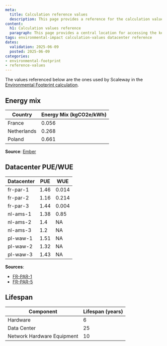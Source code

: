 ```yaml
---
meta:
  title: Calculation reference values
  description: This page provides a reference for the calculation values used to estimate the environmental impact of Scaleway's infrastructure.
content:
  h1: Calculation values reference
  paragraph: This page provides a central location for accessing the key values used in calculating the environmental footprint of Scaleway's services.
tags: environmental-impact calculation-values datacenter reference
dates:
  validation: 2025-06-09
  posted: 2025-06-09
categories:
- environmental-footprint
- reference-values
---
```


The values referenced below are the ones used by Scaleway in the [Environmental Footprint calculation](/environmental-footprint/additional-content/environmental-footprint-calculator).

## Energy mix
| Country | Energy Mix (kgCO2e/kWh) |
| --- | --- |
| France | 0.056 |
| Netherlands | 0.268 |
| Poland | 0.661 |

**Source**: [Ember](https://ember-climate.org/)


## Datacenter PUE/WUE

| Datacenter | PUE | WUE |
| --- | --- | --- |
| fr-par-1 | 1.46 | 0.014 |
| fr-par-2 | 1.16 | 0.214 |
| fr-par-3 | 1.44 | 0.004 |
| nl-ams-1 | 1.38 | 0.85 |
| nl-ams-2 | 1.4 | NA |
| nl-ams-3 | 1.2 | NA |
| pl-waw-1 | 1.51 | NA |
| pl-waw-2 | 1.32 | NA |
| pl-waw-3 | 1.43 | NA |

**Sources**:
  - [FR-PAR-1](https://pue.dc2.opcore.eu/en/)
  - [FR-PAR-5](https://pue.dc5.opcore.eu/en/)

## Lifespan
| Component | Lifespan (years) |
| --- | --- |
| Hardware | 6 |
| Data Center | 25 |
| Network Hardware Equipment | 10 |


